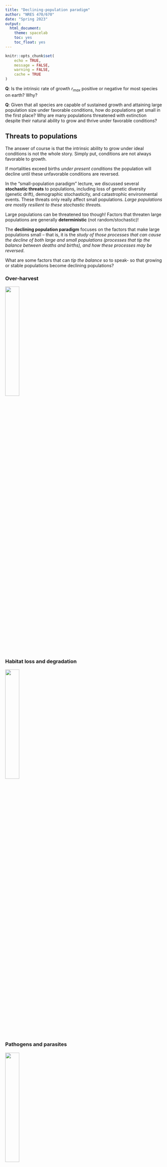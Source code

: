 ```yaml
---
title: "Declining-population paradigm"
author: "NRES 470/670"
date: "Spring 2023"
output: 
  html_document: 
    theme: spacelab
    toc: yes
    toc_float: yes
---
```


```r
knitr::opts_chunk$set(
	echo = TRUE,
	message = FALSE,
	warning = FALSE,
	cache = TRUE
)
```


**Q**: Is the intrinsic rate of growth $r_{max}$ positive or negative for most species on earth? Why?

**Q**: Given that all species are capable of sustained growth and attaining large population size under favorable conditions, how do populations get small in the first place? Why are many populations threatened with extinction despite their natural ability to grow and thrive under favorable conditions?

## Threats to populations

The answer of course is that the intrinsic ability to grow under ideal conditions is not the whole story. Simply put, conditions are not always favorable to growth. 

If mortalities exceed births *under present conditions* the population will decline until these unfavorable conditions are reversed. 

In the "small-population paradigm" lecture, we discussed several **stochastic threats** to populations, including loss of genetic diversity (genetic drift), demographic stochasticity, and catastrophic environmental events. These threats only really affect small populations. *Large populations are mostly resilient to these stochastic threats.*

Large populations can be threatened too though! Factors that threaten large populations are generally **deterministic** (not random/stochastic)! 

The **declining population paradigm** focuses on the factors that make large populations small -- that is, it is the *study of those processes that can cause the decline of both large and small populations (processes that tip the balance between deaths and births), and how these processes may be reversed*. 

What are some factors that can *tip the balance* so to speak- so that growing or stable populations become declining populations? 

### Over-harvest

![](overharvest1.jpg){width=30%}

### Habitat loss and degradation

![](habitatloss1.jpg){width=30%}

### Pathogens and parasites

![](whitenose1.jpg){width=30%}

### Climate change

![](climatechange1.jpg){width=30%}

This map shows the difference (anomaly) between current temperatures and mean (normal) temperatures recorded since 1880.

### Exotic invasive species

![](bullfrog1.jpg){width=30%}


### Environmental contamination

![](pollution1.png){width=30%}


## The debate in Conservation Biology!

So, which one is more important for conservation? The declining-population paradigm or the small-population paradigm??

This "controversy" was ignited by a [very influential paper by Graeme Caughley](caughley1.pdf) in *Journal of Animal Ecology* in 1994.

![](caughley1.jpg){width=50%}

In this paper, Caughley coined the terms 'small population paradigm' and 'declining population paradigm', and expressed a strong bias towards one paradigm and against the other...

> Conservation biology has two threads: the small-population paradigm which deals with the effect of smallness on the persistence of a population, and the declining-population paradigm, which deals with the cause of smallness and its cure.

**Q**: Can you detect Caughley's opinion in the above quote? 

**Q**: What do you think? Do you agree with Caughley? Take a moment to look over the paper and please comment on PointSolutions!


### In-Class Exercise: Deterministic threats

Let's try a worked example to illustrate the above points.

Let's start with a souped-up scalar, density-dependent population -- should look something like this:

You can clone this model by clicking [here](https://insightmaker.com/insight/74417/declining-population-paradigm)

You should see logistic growth (with demographic stochasticity) if you hit the simulate button. Take a minute to run the base model and make sure you understand how it works.

For this exercise, let's change the initial population size to 200 (half of K).

Make sure the model is set to run for 50 years.

**Let's add a harvest process!**

- Assume that approximately 10% of the population is harvested each year (a fractional harvest). However, the true harvest rate is stochastic and *normally distributed*- occasionally harvest goes as high as 15%, and occasionally as low as 5%. Make sure you specify the 'fractional harvest' parameters (mean and stdev) in the model so that you achieve this range.   

**Q**: What value did you use for standard deviation of the normal distribution?

**Q**: Is this variation in harvest rate best considered a type of *demographic stochasticity*, or a type of *environmental stochasticity*?     

Why doesn't the population decline to extinction? What has the harvest process done in this case?   

**Q**: What if you change the harvest rate- make it even more extreme? Starting at an abundance of 200, what is the expected final abundance (after 50 years) if the harvest rate is 40% and the variation (standard deviation) in harvest rate is 20%?   [PointSolutions]

**Let's add a habitat loss process!**

Note that we are modeling habitat loss as a decline in carrying capacity. To do this, we impose larger density-dependence terms on survival and fecundity: because there is less habitat, the effects of crowding are more pronounced.   

- Remove any fractional harvest process for now (set frac harvested terms to 0)     

- Let's first model the case where 5% of K is lost each year (fractional habitat loss). 

- Run the simulation to visually track K along with population dynamics! 

**Q**: Does the reduction in K over time look realistic? Can you imagine other plausible shapes for this curve?

- Try running the model with 5% habitat loss (fractional habitat loss) AND 10% harvest (fractional harvest and fractional habitat loss). 

**Q**: Are the results different from what you expected?  

- Try changing the harvest process to be 35 *individuals* per year (absolute harvest rate). What happens? Return the absolute harvest to zero.

- Try changing the habitat loss process to be 5 *individuals* per year (absolute habitat loss). What happens?

- Try changing the habitat loss process to be 5 *individuals* per year (absolute habitat loss) AND the harvest process to be 35 *individuals* per year (absolute harvest rate). What happens?   [PointSolutions]

**Q**: Try different combinations of deterministic threats (competing threats!). Can you identify some combinations that are *synergistic*- that is, that affect population decline or extinction risk more than simply adding the effects of each threat in isolation??  



[--go to next lecture--](LECTURE13.html)
























